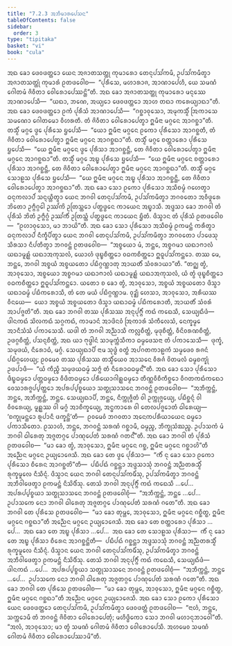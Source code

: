 ```yaml
---
title: "7.2.3 ᩋᨽᩥᨾᩣᩁᨸᩮᩈᨶ"
tableOfContents: false
sidebar:
  order: 3
type: "tipitaka"
basket: "vi"
book: "cula"
---
```



<DynamicBreadcrumb />

<Division number="340" book="cula">

<Paragraph number="1538" book="cula">
ᩋᨳ ᨡᩮᩣ ᨴᩮᩅᨴᨲ᩠ᨲᩮᩣ ᨿᩮᨶ ᩋᨩᩣᨲᩈᨲ᩠ᨲᩩ ᨠᩩᨾᩣᩁᩮᩣ ᨲᩮᨶᩩᨸᩈᩘᨠᨾᩥ, ᩏᨸᩈᩘᨠᨾᩥᨲ᩠ᩅᩣ ᩋᨩᩣᨲᩈᨲ᩠ᨲᩩᩴ ᨠᩩᨾᩣᩁᩴ ᩑᨲᨴᩅᩮᩤᨧ—  “ᨸᩩᩁᩥᩈᩮ, ᨾᩉᩣᩁᩣᨩ, ᩋᩣᨱᩣᨸᩮᩉᩥ, ᨿᩮ ᩈᨾᨱᩴ ᨣᩮᩤᨲᨾᩴ ᨩᩦᩅᩥᨲᩣ ᩅᩮᩤᩁᩮᩣᨸᩮᩔᨶ᩠ᨲᩦ”ᨲᩥ. ᩋᨳ ᨡᩮᩣ ᩋᨩᩣᨲᩈᨲ᩠ᨲᩩ ᨠᩩᨾᩣᩁᩮᩣ ᨾᨶᩩᩔᩮ ᩋᩣᨱᩣᨸᩮᩈᩥ—  “ᨿᨳᩣ, ᨽᨱᩮ, ᩋᨿ᩠ᨿᩮᩣ ᨴᩮᩅᨴᨲ᩠ᨲᩮᩣ ᩋᩣᩉ ᨲᨳᩣ ᨠᩁᩮᨿ᩠ᨿᩣᨳᩣ”ᨲᩥ. ᩋᨳ ᨡᩮᩣ ᨴᩮᩅᨴᨲ᩠ᨲᩮᩣ ᩑᨠᩴ ᨸᩩᩁᩥᩈᩴ ᩋᩣᨱᩣᨸᩮᩈᩥ—  “ᨣᨧ᩠ᨨᩣᩅᩩᩈᩮᩣ, ᩋᨾᩩᨠᩈ᩠ᨾᩥᩴ ᩒᨠᩣᩈᩮ ᩈᨾᨱᩮᩣ ᨣᩮᩤᨲᨾᩮᩣ ᩅᩥᩉᩁᨲᩥ. ᨲᩴ ᨩᩦᩅᩥᨲᩣ ᩅᩮᩤᩁᩮᩣᨸᩮᨲ᩠ᩅᩣ ᩍᨾᩥᨶᩣ ᨾᨣ᩠ᨣᩮᨶ ᩋᩣᨣᨧ᩠ᨨᩣ”ᨲᩥ. ᨲᩈ᩠ᨾᩥᩴ ᨾᨣ᩠ᨣᩮ ᨴ᩠ᩅᩮ ᨸᩩᩁᩥᩈᩮ ᨮᨸᩮᩈᩥ—  “ᨿᩮᩣ ᩍᨾᩥᨶᩣ ᨾᨣ᩠ᨣᩮᨶ ᩑᨠᩮᩣ ᨸᩩᩁᩥᩈᩮᩣ ᩋᩣᨣᨧ᩠ᨨᨲᩥ, ᨲᩴ ᨩᩦᩅᩥᨲᩣ ᩅᩮᩤᩁᩮᩣᨸᩮᨲ᩠ᩅᩣ ᩍᨾᩥᨶᩣ ᨾᨣ᩠ᨣᩮᨶ ᩋᩣᨣᨧ᩠ᨨᨳᩣ”ᨲᩥ. ᨲᩈ᩠ᨾᩥᩴ ᨾᨣ᩠ᨣᩮ ᨧᨲ᩠ᨲᩣᩁᩮᩣ ᨸᩩᩁᩥᩈᩮ ᨮᨸᩮᩈᩥ—  “ᨿᩮ ᩍᨾᩥᨶᩣ ᨾᨣ᩠ᨣᩮᨶ ᨴ᩠ᩅᩮ ᨸᩩᩁᩥᩈᩣ ᩋᩣᨣᨧ᩠ᨨᨶ᩠ᨲᩥ, ᨲᩮ ᨩᩦᩅᩥᨲᩣ ᩅᩮᩤᩁᩮᩣᨸᩮᨲ᩠ᩅᩣ ᩍᨾᩥᨶᩣ ᨾᨣ᩠ᨣᩮᨶ ᩋᩣᨣᨧ᩠ᨨᨳᩣ”ᨲᩥ. ᨲᩈ᩠ᨾᩥᩴ ᨾᨣ᩠ᨣᩮ ᩋᨭ᩠ᨮ ᨸᩩᩁᩥᩈᩮ ᨮᨸᩮᩈᩥ—  “ᨿᩮ ᩍᨾᩥᨶᩣ ᨾᨣ᩠ᨣᩮᨶ ᨧᨲ᩠ᨲᩣᩁᩮᩣ ᨸᩩᩁᩥᩈᩣ ᩋᩣᨣᨧ᩠ᨨᨶ᩠ᨲᩥ, ᨲᩮ ᨩᩦᩅᩥᨲᩣ ᩅᩮᩤᩁᩮᩣᨸᩮᨲ᩠ᩅᩣ ᩍᨾᩥᨶᩣ ᨾᨣ᩠ᨣᩮᨶ ᩋᩣᨣᨧ᩠ᨨᨳᩣ”ᨲᩥ. ᨲᩈ᩠ᨾᩥᩴ ᨾᨣ᩠ᨣᩮ ᩈᩮᩣᩊᩈ ᨸᩩᩁᩥᩈᩮ ᨮᨸᩮᩈᩥ—  “ᨿᩮ ᩍᨾᩥᨶᩣ ᨾᨣ᩠ᨣᩮᨶ ᩋᨭ᩠ᨮ ᨸᩩᩁᩥᩈᩣ ᩋᩣᨣᨧ᩠ᨨᨶ᩠ᨲᩥ, ᨲᩮ ᨩᩦᩅᩥᨲᩣ ᩅᩮᩤᩁᩮᩣᨸᩮᨲ᩠ᩅᩣ ᩋᩣᨣᨧ᩠ᨨᨳᩣ”ᨲᩥ.
</Paragraph>

<Paragraph number="1539" book="cula">
ᩋᨳ ᨡᩮᩣ ᩈᩮᩣ ᩑᨠᩮᩣ ᨸᩩᩁᩥᩈᩮᩣ ᩋᩈᩥᨧᨾ᩠ᨾᩴ ᨣᩉᩮᨲ᩠ᩅᩣ ᨵᨶᩩᨠᩃᩣᨸᩴ ᩈᨶ᩠ᨶᨿ᩠ᩉᩥᨲ᩠ᩅᩣ ᨿᩮᨶ ᨽᨣᩅᩤ ᨲᩮᨶᩩᨸᩈᩘᨠᨾᩥ, ᩏᨸᩈᩘᨠᨾᩥᨲ᩠ᩅᩣ ᨽᨣᩅᨲᩮᩣ ᩋᩅᩥᨴᩪᩁᩮ ᨽᩦᨲᩮᩣ ᩏᨻ᩠ᨻᩥᨣ᩠ᨣᩮᩤ ᩏᩔᩘᨠᩦ ᩏᨲᩕᩈ᩠ᨲᩮᩣ ᨸᨲ᩠ᨳᨴ᩠ᨵᩮᨶ ᨠᩣᨿᩮᨶ ᩋᨭ᩠ᨮᩣᩈᩥ. ᩋᨴ᩠ᨴᩈᩣ ᨡᩮᩣ ᨽᨣᩅᩤ ᨲᩴ ᨸᩩᩁᩥᩈᩴ ᨽᩦᨲᩴ ᩏᨻ᩠ᨻᩥᨣ᩠ᨣᩴ ᩏᩔᩘᨠᩥᩴ ᩏᨲᩕᩈ᩠ᨲᩴ ᨸᨲ᩠ᨳᨴ᩠ᨵᩮᨶ ᨠᩣᨿᩮᨶ ᨮᩥᨲᩴ. ᨴᩥᩈ᩠ᩅᩣᨶ ᨲᩴ ᨸᩩᩁᩥᩈᩴ ᩑᨲᨴᩅᩮᩤᨧ—  “ᩑᩉᩣᩅᩩᩈᩮᩣ, ᨾᩣ ᨽᩣᨿᩦ”ᨲᩥ. ᩋᨳ ᨡᩮᩣ ᩈᩮᩣ ᨸᩩᩁᩥᩈᩮᩣ ᩋᩈᩥᨧᨾ᩠ᨾᩴ ᩑᨠᨾᨶ᩠ᨲᩴ ᨠᩁᩥᨲ᩠ᩅᩣ ᨵᨶᩩᨠᩃᩣᨸᩴ ᨶᩥᨠ᩠ᨡᩥᨸᩥᨲ᩠ᩅᩣ ᨿᩮᨶ ᨽᨣᩅᩤ ᨲᩮᨶᩩᨸᩈᩘᨠᨾᩥ, ᩏᨸᩈᩘᨠᨾᩥᨲ᩠ᩅᩣ ᨽᨣᩅᨲᩮᩣ ᨸᩣᨴᩮᩈᩩ ᩈᩥᩁᩈᩣ ᨶᩥᨸᨲᩥᨲ᩠ᩅᩣ ᨽᨣᩅᨶ᩠ᨲᩴ ᩑᨲᨴᩅᩮᩤᨧ—  “ᩋᨧ᩠ᨧᨿᩮᩣ ᨾᩴ, ᨽᨶ᩠ᨲᩮ, ᩋᨧ᩠ᨧᨣᨾᩣ ᨿᨳᩣᨻᩣᩃᩴ ᨿᨳᩣᨾᩪᩊ᩠ᩉᩴ ᨿᨳᩣᩋᨠᩩᩈᩃᩴ, ᨿᩮᩣᩉᩴ ᨴᩩᨭ᩠ᨮᨧᩥᨲ᩠ᨲᩮᩣ ᩅᨵᨠᨧᩥᨲ᩠ᨲᩮᩣ ᩍᨵᩪᨸᩈᩘᨠᨶ᩠ᨲᩮᩣ. ᨲᩔ ᨾᩮ, ᨽᨶ᩠ᨲᩮ, ᨽᨣᩅᩤ ᩋᨧ᩠ᨧᨿᩴ ᩋᨧ᩠ᨧᨿᨲᩮᩣ ᨸᨭᩥᨣ᩠ᨣᨱ᩠ᩉᩣᨲᩩ ᩋᩣᨿᨲᩥᩴ ᩈᩴᩅᩁᩣᨿᩣ”ᨲᩥ. “ᨲᨣ᩠ᨥ ᨲ᩠ᩅᩴ, ᩋᩣᩅᩩᩈᩮᩣ, ᩋᨧ᩠ᨧᨿᩮᩣ ᩋᨧ᩠ᨧᨣᨾᩣ ᨿᨳᩣᨻᩣᩃᩴ ᨿᨳᩣᨾᩪᩊ᩠ᩉᩴ ᨿᨳᩣᩋᨠᩩᩈᩃᩴ, ᨿᩴ ᨲ᩠ᩅᩴ ᨴᩩᨭ᩠ᨮᨧᩥᨲ᩠ᨲᩮᩣ ᩅᨵᨠᨧᩥᨲ᩠ᨲᩮᩣ ᩍᨵᩪᨸᩈᩘᨠᨶ᩠ᨲᩮᩣ. ᨿᨲᩮᩣ ᨧ ᨡᩮᩣ ᨲ᩠ᩅᩴ, ᩋᩣᩅᩩᩈᩮᩣ, ᩋᨧ᩠ᨧᨿᩴ ᩋᨧ᩠ᨧᨿᨲᩮᩣ ᨴᩥᩈ᩠ᩅᩣ ᨿᨳᩣᨵᨾ᩠ᨾᩴ ᨸᨭᩥᨠᩁᩮᩣᩈᩥ, ᨲᩴ ᨲᩮ ᨾᨿᩴ ᨸᨭᩥᨣ᩠ᨣᨱ᩠ᩉᩣᨾ. ᩅᩩᨯ᩠ᨰᩥ ᩉᩮᩈᩣ, ᩋᩣᩅᩩᩈᩮᩣ, ᩋᩁᩥᨿᩔ ᩅᩥᨶᨿᩮ—  ᨿᩮᩣ ᩋᨧ᩠ᨧᨿᩴ ᩋᨧ᩠ᨧᨿᨲᩮᩣ ᨴᩥᩈ᩠ᩅᩣ ᨿᨳᩣᨵᨾ᩠ᨾᩴ ᨸᨭᩥᨠᩁᩮᩣᨲᩥ, ᩋᩣᨿᨲᩥᩴ ᩈᩴᩅᩁᩴ ᩋᩣᨸᨩ᩠ᨩᨲᩦ”ᨲᩥ.
</Paragraph>

<Paragraph number="1540" book="cula">
ᩋᨳ ᨡᩮᩣ ᨽᨣᩅᩤ ᨲᩔ ᨸᩩᩁᩥᩈᩔ ᩋᨶᩩᨸᩩᨻ᩠ᨻᩥᩴ ᨠᨳᩴ ᨠᨳᩮᩈᩥ, ᩈᩮᨿ᩠ᨿᨳᩥᨴᩴ—  ᨴᩤᨶᨠᨳᩴ ᩈᩦᩃᨠᨳᩴ ᩈᨣ᩠ᨣᨠᨳᩴ, ᨠᩣᨾᩣᨶᩴ ᩋᩣᨴᩦᨶᩅᩴ ᩒᨠᩣᩁᩴ ᩈᩴᨠᩥᩃᩮᩈᩴ, ᨶᩮᨠ᩠ᨡᨾ᩠ᨾᩮ ᩋᩣᨶᩥᩈᩴᩈᩴ ᨸᨠᩣᩈᩮᩈᩥ. ᨿᨴᩤ ᨲᩴ ᨽᨣᩅᩤ ᩋᨬ᩠ᨬᩣᩈᩥ ᨠᩃᩖᨧᩥᨲ᩠ᨲᩴ, ᨾᩩᨴᩩᨧᩥᨲ᩠ᨲᩴ, ᩅᩥᨶᩦᩅᩁᨱᨧᩥᨲ᩠ᨲᩴ, ᩏᨴᨣ᩠ᨣᨧᩥᨲ᩠ᨲᩴ, ᨸᩈᨶ᩠ᨶᨧᩥᨲ᩠ᨲᩴ, ᩋᨳ ᨿᩣ ᨻᩩᨴ᩠ᨵᩤᨶᩴ ᩈᩣᨾᩩᨠ᩠ᨠᩴᩈᩥᨠᩣ ᨵᨾ᩠ᨾᨴᩮᩈᨶᩣ ᨲᩴ ᨸᨠᩣᩈᩮᩈᩥ—  ᨴᩩᨠ᩠ᨡᩴ, ᩈᨾᩩᨴᨿᩴ, ᨶᩥᩁᩮᩣᨵᩴ, ᨾᨣ᩠ᨣᩴ. ᩈᩮᨿ᩠ᨿᨳᩣᨸᩥ ᨶᩣᨾ ᩈᩩᨴ᩠ᨵᩴ ᩅᨲ᩠ᨳᩴ ᩋᨸᨣᨲᨠᩣᩊᨠᩴ ᩈᨾ᩠ᨾᨴᩮᩅ ᩁᨩᨶᩴ ᨸᨭᩥᨣ᩠ᨣᩉᩮᨿ᩠ᨿ; ᩑᩅᨾᩮᩅ ᨲᩔ ᨸᩩᩁᩥᩈᩔ ᨲᩈ᩠ᨾᩥᩴᨿᩮᩅ ᩋᩣᩈᨶᩮ ᩅᩥᩁᨩᩴ ᩅᩦᨲᨾᩃᩴ ᨵᨾ᩠ᨾᨧᨠ᩠ᨡᩩᩴ ᩏᨴᨸᩣᨴᩥ—  “ᨿᩴ ᨠᩥᨬ᩠ᨧᩥ ᩈᨾᩩᨴᨿᨵᨾ᩠ᨾᩴ ᩈᨻ᩠ᨻᩴ ᨲᩴ ᨶᩥᩁᩮᩣᨵᨵᨾ᩠ᨾᨶ᩺”ᨲᩥ. ᩋᨳ ᨡᩮᩣ ᩈᩮᩣ ᨸᩩᩁᩥᩈᩮᩣ ᨴᩥᨭ᩠ᨮᨵᨾ᩠ᨾᩮᩣ ᨸᨲ᩠ᨲᨵᨾ᩠ᨾᩮᩣ ᩅᩥᨴᩥᨲᨵᨾ᩠ᨾᩮᩣ ᨸᩁᩥᨿᩮᩣᨣᩤᩊ᩠ᩉᨵᨾ᩠ᨾᩮᩣ ᨲᩥᨱ᩠ᨱᩅᩥᨧᩥᨠᩥᨧ᩠ᨨᩮᩣ ᩅᩥᨣᨲᨠᨳᩴᨠᨳᩮᩣ ᩅᩮᩈᩣᩁᨩ᩠ᨩᨸ᩠ᨸᨲ᩠ᨲᩮᩣ ᩋᨸᩁᨸ᩠ᨸᨧ᩠ᨧᨿᩮᩣ ᩈᨲ᩠ᨳᩩᩈᩣᩈᨶᩮ ᨽᨣᩅᨶ᩠ᨲᩴ ᩑᨲᨴᩅᩮᩤᨧ—  “ᩋᨽᩥᨠ᩠ᨠᨶ᩠ᨲᩴ, ᨽᨶ᩠ᨲᩮ, ᩋᨽᩥᨠ᩠ᨠᨶ᩠ᨲᩴ, ᨽᨶ᩠ᨲᩮ. ᩈᩮᨿ᩠ᨿᨳᩣᨸᩥ, ᨽᨶ᩠ᨲᩮ, ᨶᩥᨠ᩠ᨠᩩᨩ᩠ᨩᩥᨲᩴ ᩅᩤ ᩏᨠ᩠ᨠᩩᨩ᩠ᨩᩮᨿ᩠ᨿ, ᨸᨭᩥᨧ᩠ᨨᨶ᩠ᨶᩴ ᩅᩤ ᩅᩥᩅᩁᩮᨿ᩠ᨿ, ᨾᩪᩊ᩠ᩉᩔ ᩅᩤ ᨾᨣ᩠ᨣᩴ ᩋᩣᨧᩥᨠ᩠ᨡᩮᨿ᩠ᨿ, ᩋᨶ᩠ᨵᨠᩣᩁᩮ ᩅᩤ ᨲᩮᩃᨸᨩ᩠ᨩᩮᩣᨲᩴ ᨵᩤᩁᩮᨿ᩠ᨿ—  ‘ᨧᨠ᩠ᨡᩩᨾᨶ᩠ᨲᩮᩣ ᩁᩪᨸᩣᨶᩥ ᨴᨠ᩠ᨡᨶ᩠ᨲᩦ’ᨲᩥ—  ᩑᩅᨾᩮᩅᩴ ᨽᨣᩅᨲᩣ ᩋᨶᩮᨠᨸᩁᩥᨿᩣᨿᩮᨶ ᨵᨾ᩠ᨾᩮᩣ ᨸᨠᩣᩈᩥᨲᩮᩣ. ᩑᩈᩣᩉᩴ, ᨽᨶ᩠ᨲᩮ, ᨽᨣᩅᨶ᩠ᨲᩴ ᩈᩁᨱᩴ ᨣᨧ᩠ᨨᩣᨾᩥ, ᨵᨾ᩠ᨾᨬ᩠ᨧ, ᨽᩥᨠ᩠ᨡᩩᩈᩴᨥᨬ᩠ᨧ. ᩏᨸᩣᩈᨠᩴ ᨾᩴ ᨽᨣᩅᩤ ᨵᩤᩁᩮᨲᩩ ᩋᨩ᩠ᨩᨲᨣ᩠ᨣᩮ ᨸᩣᨱᩩᨸᩮᨲᩴ ᩈᩁᨱᩴ ᨣᨲᨶ᩺”ᨲᩥ. ᩋᨳ ᨡᩮᩣ ᨽᨣᩅᩤ ᨲᩴ ᨸᩩᩁᩥᩈᩴ ᩑᨲᨴᩅᩮᩤᨧ—  “ᨾᩣ ᨡᩮᩣ ᨲ᩠ᩅᩴ, ᩋᩣᩅᩩᩈᩮᩣ, ᩍᨾᩥᨶᩣ ᨾᨣ᩠ᨣᩮᨶ ᨣᨧ᩠ᨨ, ᩍᨾᩥᨶᩣ ᨾᨣ᩠ᨣᩮᨶ ᨣᨧ᩠ᨨᩣᩉᩦ”ᨲᩥ ᩋᨬ᩠ᨬᩮᨶ ᨾᨣ᩠ᨣᩮᨶ ᩏᨿ᩠ᨿᩮᩣᨩᩮᩈᩥ.
</Paragraph>

<Paragraph number="1541" book="cula">
ᩋᨳ ᨡᩮᩣ ᨲᩮ ᨴ᩠ᩅᩮ ᨸᩩᩁᩥᩈᩣ—  “ᨠᩥᩴ ᨶᩩ ᨡᩮᩣ ᩈᩮᩣ ᩑᨠᩮᩣ ᨸᩩᩁᩥᩈᩮᩣ ᨧᩥᩁᩮᨶ ᩋᩣᨣᨧ᩠ᨨᨲᩦ”ᨲᩥ—  ᨸᨭᩥᨸᨳᩴ ᨣᨧ᩠ᨨᨶ᩠ᨲᩣ ᩋᨴ᩠ᨴᩈᩣᩈᩩᩴ ᨽᨣᩅᨶ᩠ᨲᩴ ᩋᨬ᩠ᨬᨲᩁᩈ᩠ᨾᩥᩴ ᩁᩩᨠ᩠ᨡᨾᩪᩃᩮ ᨶᩥᩈᩥᨶ᩠ᨶᩴ. ᨴᩥᩈ᩠ᩅᩣᨶ ᨿᩮᨶ ᨽᨣᩅᩤ ᨲᩮᨶᩩᨸᩈᩘᨠᨾᩥᩴᩈᩩ, ᩏᨸᩈᩘᨠᨾᩥᨲ᩠ᩅᩣ ᨽᨣᩅᨶ᩠ᨲᩴ ᩋᨽᩥᩅᩤᨴᩮᨲ᩠ᩅᩣ ᩑᨠᨾᨶ᩠ᨲᩴ ᨶᩥᩈᩦᨴᩥᩴᩈᩩ. ᨲᩮᩈᩴ ᨽᨣᩅᩤ ᩋᨶᩩᨸᩩᨻ᩠ᨻᩥᩴ ᨠᨳᩴ ᨠᨳᩮᩈᩥ …ᨸᩮ…  ᩋᨸᩁᨸ᩠ᨸᨧ᩠ᨧᨿᩣ ᩈᨲ᩠ᨳᩩᩈᩣᩈᨶᩮ ᨽᨣᩅᨶ᩠ᨲᩴ ᩑᨲᨴᩅᩮᩤᨧᩩᩴ—  “ᩋᨽᩥᨠ᩠ᨠᨶ᩠ᨲᩴ, ᨽᨶ᩠ᨲᩮ …ᨸᩮ…  ᩏᨸᩣᩈᨠᩮ ᨶᩮᩣ ᨽᨣᩅᩤ ᨵᩤᩁᩮᨲᩩ ᩋᨩ᩠ᨩᨲᨣ᩠ᨣᩮ ᨸᩣᨱᩩᨸᩮᨲᩴ ᩈᩁᨱᩴ ᨣᨲᩮ”ᨲᩥ. ᩋᨳ ᨡᩮᩣ ᨽᨣᩅᩤ ᨲᩮ ᨸᩩᩁᩥᩈᩮ ᩑᨲᨴᩅᩮᩤᨧ—  “ᨾᩣ ᨡᩮᩣ ᨲᩩᨾ᩠ᩉᩮ, ᩋᩣᩅᩩᩈᩮᩣ, ᩍᨾᩥᨶᩣ ᨾᨣ᩠ᨣᩮᨶ ᨣᨧ᩠ᨨᩥᨲ᩠ᨳ, ᩍᨾᩥᨶᩣ ᨾᨣ᩠ᨣᩮᨶ ᨣᨧ᩠ᨨᨳᩣ”ᨲᩥ ᩋᨬ᩠ᨬᩮᨶ ᨾᨣ᩠ᨣᩮᨶ ᩏᨿ᩠ᨿᩮᩣᨩᩮᩈᩥ.
</Paragraph>

<Paragraph number="1542" book="cula">
ᩋᨳ ᨡᩮᩣ ᨲᩮ ᨧᨲ᩠ᨲᩣᩁᩮᩣ ᨸᩩᩁᩥᩈᩣ …ᨸᩮ…  ᩋᨳ ᨡᩮᩣ ᨲᩮ ᩋᨭ᩠ᨮ ᨸᩩᩁᩥᩈᩣ …ᨸᩮ…  ᩋᨳ ᨡᩮᩣ ᨲᩮ ᩈᩮᩣᩊᩈ ᨸᩩᩁᩥᩈᩣ—  ᨠᩥᩴ ᨶᩩ ᨡᩮᩣ ᨲᩮ ᩋᨭ᩠ᨮ ᨸᩩᩁᩥᩈᩣ ᨧᩥᩁᩮᨶ ᩋᩣᨣᨧ᩠ᨨᨶ᩠ᨲᩦᨲᩥ—  ᨸᨭᩥᨸᨳᩴ ᨣᨧ᩠ᨨᨶ᩠ᨲᩣ ᩋᨴ᩠ᨴᩈᩣᩈᩩᩴ ᨽᨣᩅᨶ᩠ᨲᩴ ᩋᨬ᩠ᨬᨲᩁᩈ᩠ᨾᩥᩴ ᩁᩩᨠ᩠ᨡᨾᩪᩃᩮ ᨶᩥᩈᩥᨶ᩠ᨶᩴ. ᨴᩥᩈ᩠ᩅᩣᨶ ᨿᩮᨶ ᨽᨣᩅᩤ ᨲᩮᨶᩩᨸᩈᩘᨠᨾᩥᩴᩈᩩ, ᩏᨸᩈᩘᨠᨾᩥᨲ᩠ᩅᩣ ᨽᨣᩅᨶ᩠ᨲᩴ ᩋᨽᩥᩅᩤᨴᩮᨲ᩠ᩅᩣ ᩑᨠᨾᨶ᩠ᨲᩴ ᨶᩥᩈᩦᨴᩥᩴᩈᩩ. ᨲᩮᩈᩴ ᨽᨣᩅᩤ ᩋᨶᩩᨸᩩᨻ᩠ᨻᩥᩴ ᨠᨳᩴ ᨠᨳᩮᩈᩥ, ᩈᩮᨿ᩠ᨿᨳᩥᨴᩴ—  ᨴᩤᨶᨠᨳᩴ …ᨸᩮ…  ᩋᨸᩁᨸ᩠ᨸᨧ᩠ᨧᨿᩣ ᩈᨲ᩠ᨳᩩᩈᩣᩈᨶᩮ ᨽᨣᩅᨶ᩠ᨲᩴ ᩑᨲᨴᩅᩮᩤᨧᩩᩴ—  “ᩋᨽᩥᨠ᩠ᨠᨶ᩠ᨲᩴ, ᨽᨶ᩠ᨲᩮ …ᨸᩮ…  ᩏᨸᩣᩈᨠᩮ ᨶᩮᩣ ᨽᨣᩅᩤ ᨵᩤᩁᩮᨲᩩ ᩋᨩ᩠ᨩᨲᨣ᩠ᨣᩮ ᨸᩣᨱᩩᨸᩮᨲᩴ ᩈᩁᨱᩴ ᨣᨲᩮ”ᨲᩥ. ᩋᨳ ᨡᩮᩣ ᨽᨣᩅᩤ ᨲᩮ ᨸᩩᩁᩥᩈᩮ ᩑᨲᨴᩅᩮᩤᨧ—  “ᨾᩣ ᨡᩮᩣ ᨲᩩᨾ᩠ᩉᩮ, ᩋᩣᩅᩩᩈᩮᩣ, ᩍᨾᩥᨶᩣ ᨾᨣ᩠ᨣᩮᨶ ᨣᨧ᩠ᨨᩥᨲ᩠ᨳ, ᩍᨾᩥᨶᩣ ᨾᨣ᩠ᨣᩮᨶ ᨣᨧ᩠ᨨᨳᩣ”ᨲᩥ ᩋᨬ᩠ᨬᩮᨶ ᨾᨣ᩠ᨣᩮᨶ ᩏᨿ᩠ᨿᩮᩣᨩᩮᩈᩥ.
</Paragraph>

<Paragraph number="1543" book="cula">
ᩋᨳ ᨡᩮᩣ ᩈᩮᩣ ᩑᨠᩮᩣ ᨸᩩᩁᩥᩈᩮᩣ ᨿᩮᨶ ᨴᩮᩅᨴᨲ᩠ᨲᩮᩣ ᨲᩮᨶᩩᨸᩈᩘᨠᨾᩥ, ᩏᨸᩈᩘᨠᨾᩥᨲ᩠ᩅᩣ ᨴᩮᩅᨴᨲ᩠ᨲᩴ ᩑᨲᨴᩅᩮᩤᨧ—  “ᨶᩣᩉᩴ, ᨽᨶ᩠ᨲᩮ, ᩈᨠ᩠ᨠᩮᩣᨾᩥ ᨲᩴ ᨽᨣᩅᨶ᩠ᨲᩴ ᨩᩦᩅᩥᨲᩣ ᩅᩮᩤᩁᩮᩣᨸᩮᨲᩩᩴ; ᨾᩉᩥᨴ᩠ᨵᩥᨠᩮᩣ ᩈᩮᩣ ᨽᨣᩅᩤ ᨾᩉᩣᨶᩩᨽᩣᩅᩮᩤ”ᨲᩥ. “ᩋᩃᩴ, ᩋᩣᩅᩩᩈᩮᩣ; ᨾᩣ ᨲ᩠ᩅᩴ ᩈᨾᨱᩴ ᨣᩮᩤᨲᨾᩴ ᨩᩦᩅᩥᨲᩣ ᩅᩮᩤᩁᩮᩣᨸᩮᩈᩥ. ᩋᩉᨾᩮᩅ ᩈᨾᨱᩴ ᨣᩮᩤᨲᨾᩴ ᨩᩦᩅᩥᨲᩣ ᩅᩮᩤᩁᩮᩣᨸᩮᩔᩣᨾᩦ”ᨲᩥ.
</Paragraph>
</Division>